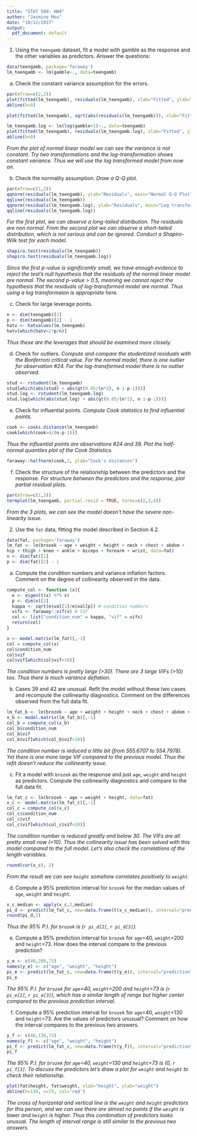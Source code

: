 ```yaml
---
title: "STAT 500: HW4"
author: "Jasmine Mou"
date: "10/12/2017"
output:
  pdf_document: default
---
```

1. Using the `teengamb` dataset, fit a model with gamble as the response and the other variables as predictors. Answer the questions:
```r
data(teengamb, package='faraway')
lm_teengamb <- lm(gamble~., data=teengamb)
```
(a) Check the constant variance assumption for the errors.
```r
par(mfrow=c(2,2))
plot(fitted(lm_teengamb), residuals(lm_teengamb), xlab="Fitted", ylab="Residuals", main="Normal linear model")
abline(h=0)

plot(fitted(lm_teengamb), sqrt(abs(residuals(lm_teengamb))), xlab="Fitted", ylab=expression(sqrt(hat(epsilon))), main="Square root transformed model")

lm_teengamb.log <- lm(log(gamble+1)~., data=teengamb)
plot(fitted(lm_teengamb), residuals(lm_teengamb.log), xlab="Fitted", ylab="Residuals", main="Log transformed model")
abline(h=0)
```
*From the plot of normal linear model we can see the variance is not constant. Try two transformations and the log-transformation shows constant variance. Thus we will use the log transformed model from now on.*

(b) Check the normality assumption.
*Draw a Q-Q plot.*
```r
par(mfrow=c(1,2))
qqnorm(residuals(lm_teengamb), ylab="Residuals", main="Normal Q-Q Plot")
qqline(residuals(lm_teengamb))
qqnorm(residuals(lm_teengamb.log), ylab="Residuals", main="Log transformed Q-Q Plot")
qqline(residuals(lm_teengamb.log))
```
*For the first plot, we can observe a long-tailed distribution. The residuals are non normal. From the second plot we can observe a short-tailed distribution, which is not serious and can be ignored. Conduct a Shapiro-Wilk test for each model.*
```r
shapiro.test(residuals(lm_teengamb))
shapiro.test(residuals(lm_teengamb.log))
```
*Since the first p-value is significantly small, we have enough evidence to reject the test's null hypothesis that the residuals of the normal linear model are normal. The second p-value > 0.5, meaning we cannot reject the hypothesis that the residuals of log-transformed model are normal. Thus using a log transformaion is appropriate here.*

(c) Check for large leverage points.
```r
n <- dim(teengamb)[1]
p <- dim(teengamb)[2] - 1
hatv <- hatvalues(lm_teengamb)
hatv[which(hatv>2*p/n)]
```
*Thus these are the leverages that should be examined more closely.*

(d) Check for outliers.
*Compute and compare the studentized residuals with the Bonferroni critical value. For the normal model, there is one outlier for observation #24. For the log-transformed model there is no outlier observed.*
```r
stud <- rstudent(lm_teengamb)
stud[which(abs(stud) > abs(qt(0.05/(n*2), n-1-p-1)))]
stud.log <- rstudent(lm_teengamb.log)
stud.log[which(abs(stud.log) > abs(qt(0.05/(n*2), n-1-p-1)))]
```

(e) Check for influential points.
*Compute Cook statistics to find influential points.*
```r
cook <- cooks.distance(lm_teengamb)
cook[which(cook>4/(n-p-1))]
```
*Thus the influential points are observations #24 and 39. Plot the half-normal quantiles plot of the Cook Statistics.*
```r
faraway::halfnorm(cook,2, ylab="Cook's distances")
```


(f) Check the structure of the relationship between the predictors and the response.
*For structure between the predictors and the response, plot partial residual plots. *
```r
par(mfrow=c(1,3))
termplot(lm_teengamb, partial.resid = TRUE, terms=c(2,3,4))
```
*From the 3 plots, we can see the model doesn't have the severe non-linearity issue.*


2. Use the `fat` data, fitting the model described in Section 4.2.
```r
data(fat, package='faraway')
lm_fat <- lm(brozek ~ age + weight + height + neck + chest + abdom +
hip + thigh + knee + ankle + biceps + forearm + wrist, data=fat)
n <- dim(fat)[1]
p <- dim(fat)[2] - 1
```
(a) Compute the condition numbers and variance inflation factors. Comment on the degree of collinearity observed in the data.
```r
compute_col <- function (x){
  e <- eigen(t(x) %*% x)
  p <- dim(x)[2]
  kappa <- sqrt(e$val[1]/e$val[p]) # condition numbers
  vifs <- faraway::vif(x) # VIF
  col <- list("condition_num" = kappa, "vif" = vifs)
  return(col)
}

x <- model.matrix(lm_fat)[,-1]
col = compute_col(x)
col$condition_num
col$vif
col$vif[which(col$vif>10)]
```
*The condition numbers is pretty large (>30). There are 3 large VIFs (>10) too. Thus there is much variance deflation.*

(b) Cases 39 and 42 are unusual. Refit the model without these two cases and recompute the collinearity diagnostics. Comment on the differences observed from the full data fit.
```r
lm_fat_b <- lm(brozek ~ age + weight + height + neck + chest + abdom + hip + thigh + knee + ankle + biceps + forearm + wrist, data=fat, subset=c(-39,-42))
x_b <- model.matrix(lm_fat_b)[,-1]
col_b = compute_col(x_b)
col_b$condition_num
col_b$vif
col_b$vif[which(col_b$vif>10)]
```
*The condition number is reduced a little bit (from 555.6707 to 554.7978). Yet there is one more large VIF compared to the previous model. Thus the refit doesn't reduce the collinearity issue. *

(c) Fit a model with `brozek` as the response and just `age`, `weight` and `height` as predictors. Compute the collinearity diagnostics and compare to the full data fit.
```r
lm_fat_c <- lm(brozek ~ age + weight + height, data=fat)
x_c <- model.matrix(lm_fat_c)[,-1]
col_c = compute_col(x_c)
col_c$condition_num
col_c$vif
col_c$vif[which(col_c$vif>10)]
```
*The condition number is reduced greatly and below 30. The VIFs are all pretty small now (<10). Thus the collinearity issue has been solved with this model compared to the full model. Let's also check the correlations of the length variables. *
```r
round(cor(x_c), 2)
```
*From the result we can see `height` somehow correlates positively to `weight`.*

(d) Compute a 95% prediction interval for `brozek` for the median values of `age`, `weight` and `height`.
```r
x_c_median <- apply(x_c,2,median)
pi_d <- predict(lm_fat_c, new=data.frame(t(x_c_median)), interval="prediction", level=0.95)
round(pi_d,2)
```
*Thus the 95% P.I. for `brozek` is (`r pi_d[2]`, `r pi_d[3]`). *

(e) Compute a 95% prediction interval for `brozek` for `age`=40, `weight`=200 and `height`=73. How does the interval compare to the previous prediction?
```r
y_e <- c(40,200,73)
names(y_e) <- c("age", "weight", "height")
pi_e <- predict(lm_fat_c, new=data.frame(t(y_e)), interval="prediction", level=0.95)
pi_e
```
*The 95% P.I. for `brozek` for `age`=40, `weight`=200 and `height`=73 is (`r pi_e[2]`, `r pi_e[3]`), which has a similar length of range but higher center compared to the previous prediction interval.*

(f) Compute a 95% prediction interval for `brozek` for `age`=40, `weight`=130 and `height`=73. Are the values of predictors unusual? Comment on how the interval compares to the previous two answers.
```r
y_f <- c(40,130,73)
names(y_f) <- c("age", "weight", "height")
pi_f <- predict(lm_fat_c, new=data.frame(t(y_f)), interval="prediction", level=0.95)
pi_f
```
*The 95% P.I. for `brozek` for `age`=40, `weight`=130 and `height`=73 is (0, `r pi_f[3]`. To discuss the predictors let's draw a plot for `weight` and `height` to check their relationship. *
```r
plot(fat$height, fat$weight, xlab="height", ylab="weight")
abline(h=130, v=73, col='red')
```
*The cross of horizontal and vertical line is the `weight` and `height` predictors for this person, and we can see there are almost no points if the `weight` is lower and `height` is higher. Thus this combination of predictors looks unusual. The length of interval range is still similar to the previous two answers.*
